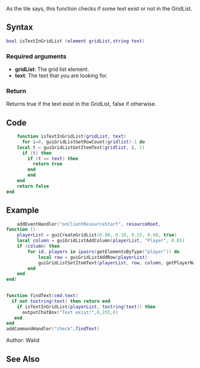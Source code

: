 {{Useful Function}}
<lowercasetitle/>

As the tile says, this function checks if some text exist or not in the GridList.
==Syntax==
<syntaxhighlight lang="lua">bool isTextInGridList (element gridList,string text)</syntaxhighlight>


===Required arguments===
* '''gridList''': The grid list element.
* '''text''': The text that you are looking for.

===Return===
Returns true if the text exist in the GridList, false if otherwise.

==Code==
<section name="Client" class="client" show="true">
<syntaxhighlight lang="lua">
    function isTextInGridList(gridList, text)
      for i=0, guiGridListGetRowCount(gridlist)-1 do
	local t = guiGridListGetItemText(gridlist, i, 1)
	  if (t) then
	    if (t == text) then
	      return true
		end
	    end
	end
    return false
end
</syntaxhighlight>
</section>

==Example==
<section name="Example" class="client" show="true">
<syntaxhighlight lang="lua">
    addEventHandler("onClientResourceStart", resourceRoot,
function ()
    playerList = guiCreateGridList(0.80, 0.10, 0.15, 0.60, true)
    local column = guiGridListAddColumn(playerList, "Player", 0.85)
    if (column) then
        for id, players in ipairs(getElementsByType("player")) do
            local row = guiGridListAddRow(playerList)
            guiGridListSetItemText(playerList, row, column, getPlayerName(players), false, false)
        end
    end
end)
 

function findText(cmd,text)
  if not tostring(text) then return end 
    if isTextInGridList(playerList, tostring(text)) then
      outputChatBox("Text exist!",0,255,0) 
   end 
end 
addCommandHandler("check",findText)
</syntaxhighlight>
</section>

Author: Walid

==See Also==
{{Useful_Functions}}